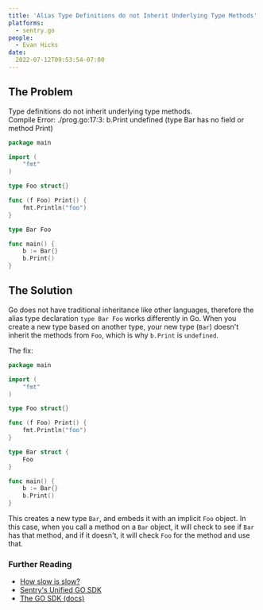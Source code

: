 ```yaml
---
title: 'Alias Type Definitions do not Inherit Underlying Type Methods'
platforms:
  - sentry.go
people:
  - Evan Hicks
date:
  2022-07-12T09:53:54-07:00
---
```


## The Problem

Type definitions do not inherit underlying type methods. <br />
Compile Error: ./prog.go:17:3: b.Print undefined (type Bar has no field or method Print)

```go
package main

import (
	"fmt"
)

type Foo struct{}

func (f Foo) Print() {
	fmt.Println("foo")
}

type Bar Foo

func main() {
	b := Bar{}
	b.Print()
}
```

## The Solution

Go does not have traditional inheritance like other languages, therefore the alias type declaration `type Bar Foo` works differently in Go. When you create a new type based on another type, your new type (`Bar`) doesn't inherit the methods from `Foo`, which is why `b.Print` is `undefined`.

The fix:

```go
package main

import (
	"fmt"
)

type Foo struct{}

func (f Foo) Print() {
	fmt.Println("foo")
}

type Bar struct {
	Foo
}

func main() {
	b := Bar{}
	b.Print()
}
```


This creates a new type `Bar`, and embeds it with an implicit `Foo` object. In this case, when you call a method on a `Bar` object, it will check to see if `Bar` has that method, and if it doesn't, it will check `Foo` for the method and use that.

### Further Reading

- [How slow is slow?](https://blog.sentry.io/2020/12/17/how-slow-is-slow)
- [Sentry's Unified GO SDK](https://blog.sentry.io/2019/08/15/introducing-sentrys-unified-go-sdk)
- [The GO SDK (docs)](https://docs.sentry.io/platforms/go)
